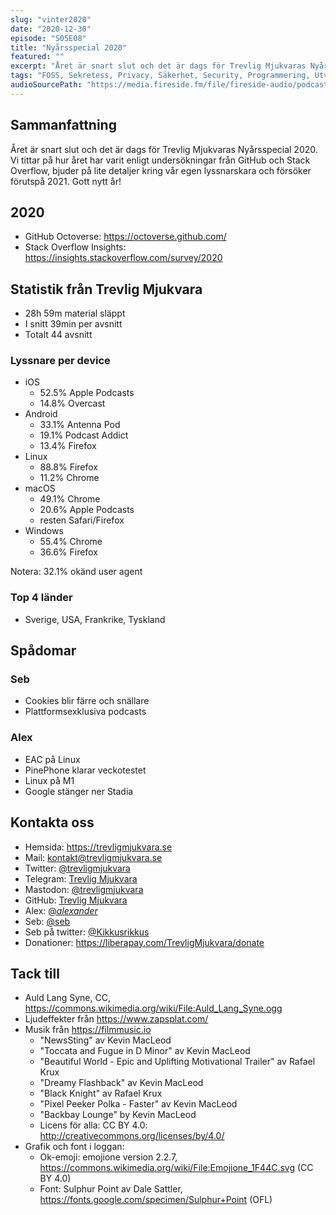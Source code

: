 ```yaml
---
slug: "vinter2020"
date: "2020-12-30"
episode: "S05E08"
title: "Nyårsspecial 2020"
featured: ""
excerpt: "Året är snart slut och det är dags för Trevlig Mjukvaras Nyårsspecial 2020. Vi tittar på hur året har varit enligt undersökningar från GitHub och Stack Overflow, bjuder på lite detaljer kring vår egen lyssnarskara och försöker förutspå 2021. Gott nytt år!"
tags: "FOSS, Sekretess, Privacy, Säkerhet, Security, Programmering, Utveckling, Mjukvara, PinePhone, Technology, Linux, Open Source, github, octoverse, stack overflow, cookies, 2021, 2021 predictions, Apple M1, Stadia, EAC"
audioSourcePath: "https://media.fireside.fm/file/fireside-audio/podcasts/audio/e/e86366d5-e25c-4aab-9a13-33b7144ac160/episodes/f/f90074a6-530f-4791-abe3-624653dccb7a/f90074a6-530f-4791-abe3-624653dccb7a.mp3"
---
```

## Sammanfattning
Året är snart slut och det är dags för Trevlig Mjukvaras Nyårsspecial 2020. Vi tittar på hur året har varit enligt undersökningar från GitHub och Stack Overflow, bjuder på lite detaljer kring vår egen lyssnarskara och försöker förutspå 2021. Gott nytt år!

## 2020 
- GitHub Octoverse: https://octoverse.github.com/
- Stack Overflow Insights: https://insights.stackoverflow.com/survey/2020

## Statistik från Trevlig Mjukvara
- 28h 59m material släppt
- I snitt 39min per avsnitt
- Totalt 44 avsnitt

### Lyssnare per device
- iOS
  - 52.5% Apple Podcasts
  - 14.8% Overcast
- Android
  - 33.1% Antenna Pod
  - 19.1% Podcast Addict
  - 13.4% Firefox
- Linux
  - 88.8% Firefox
  - 11.2% Chrome
- macOS
  - 49.1% Chrome
  - 20.6% Apple Podcasts
  - resten Safari/Firefox
- Windows
  - 55.4% Chrome
  - 36.6% Firefox

Notera: 32.1% okänd user agent

### Top 4 länder
- Sverige, USA, Frankrike, Tyskland

## Spådomar
### Seb
- Cookies blir färre och snällare
- Plattformsexklusiva podcasts 

### Alex
- EAC på Linux
- PinePhone klarar veckotestet
- Linux på M1
- Google stänger ner Stadia


## Kontakta oss
- Hemsida: https://trevligmjukvara.se
- Mail: kontakt@trevligmjukvara.se
- Twitter: [@trevligmjukvara](https://twitter.com/trevligmjukvara)
- Telegram: [Trevlig Mjukvara](https://t.me/trevligmjukvara)
- Mastodon: [@trevligmjukvara](https://mastodon.linuxkompis.se/@trevligmjukvara)
- GitHub: [Trevlig Mjukvara](https://github.com/trevligmjukvara)
- Alex: [@_alexander_](https://mastodon.online/@_alexander_)
- Seb: [@seb](https://social.gelotte.dev/@seb)
- Seb på twitter: [@Kikkusrikkus](https://twitter.com/Kikkusrikkus)
- Donationer: https://liberapay.com/TrevligMjukvara/donate

## Tack till
- Auld Lang Syne, CC, https://commons.wikimedia.org/wiki/File:Auld_Lang_Syne.ogg
- Ljudeffekter från https://www.zapsplat.com/
- Musik från https://filmmusic.io
  - "NewsSting" av Kevin MacLeod
  - "Toccata and Fugue in D Minor" av Kevin MacLeod
  - "Beautiful World - Epic and Uplifting Motivational Trailer" av Rafael Krux
  - "Dreamy Flashback" av Kevin MacLeod
  - "Black Knight" av Rafael Krux
  - "Pixel Peeker Polka - Faster" av Kevin MacLeod
  - "Backbay Lounge" by Kevin MacLeod
  - Licens för alla: CC BY 4.0: http://creativecommons.org/licenses/by/4.0/
- Grafik och font i loggan:
  - Ok-emoji: emojione version 2.2.7, https://commons.wikimedia.org/wiki/File:Emojione_1F44C.svg (CC BY 4.0)
  - Font: Sulphur Point av Dale Sattler, https://fonts.google.com/specimen/Sulphur+Point (OFL)
